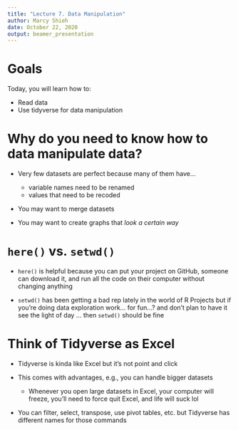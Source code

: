 ```yaml
---
title: "Lecture 7. Data Manipulation"
author: Marcy Shieh
date: October 22, 2020
output: beamer_presentation
---
```


# Goals

Today, you will learn how to:

- Read data
- Use tidyverse for data manipulation

# Why do you need to know how to data manipulate data?

- Very few datasets are perfect because many of them have...
    
    - variable names need to be renamed
    - values that need to be recoded

- You may want to merge datasets

- You may want to create graphs that *look a certain way*

# `here()` vs. `setwd()`

- `here()` is helpful because you can put your project on GitHub, someone can download it, and run all the code on their computer without changing anything

- `setwd()` has been getting a bad rep lately in the world of R Projects but if you're doing data exploration work... for fun...? and don't plan to have it see the light of day ... then `setwd()` should be fine

# Think of Tidyverse as Excel

- Tidyverse is kinda like Excel but it's not point and click

- This comes with advantages, e.g., you can handle bigger datasets

    - Whenever you open large datasets in Excel, your computer will freeze, you'll need to force quit Excel, and life will suck lol
    
- You can filter, select, transpose, use pivot tables, etc. but Tidyverse has different names for those commands